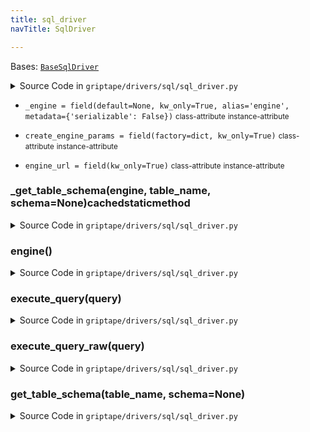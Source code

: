 ```yaml
---
title: sql_driver
navTitle: SqlDriver

---
```


<span id="griptape.drivers.sql.sql_driver.SqlDriver"></span>

Bases:
 [`BaseSqlDriver`](./#griptape.drivers.sql.BaseSqlDriver "BaseSqlDriver (griptape.drivers.sql.BaseSqlDriver)")

<details><summary>Source Code in <code>griptape&#47;drivers&#47;sql&#47;sql_driver.py</code></summary>

```python
@define
class SqlDriver(BaseSqlDriver):
    engine_url: str = field(kw_only=True)
    create_engine_params: dict = field(factory=dict, kw_only=True)
    _engine: Optional[Engine] = field(default=None, kw_only=True, alias="engine", metadata={"serializable": False})

    @lazy_property()
    def engine(self) -> Engine:
        return import_optional_dependency("sqlalchemy").create_engine(self.engine_url, **self.create_engine_params)

    def execute_query(self, query: str) -> Optional[list[BaseSqlDriver.RowResult]]:
        rows = self.execute_query_raw(query)

        if rows:
            return [BaseSqlDriver.RowResult(row) for row in rows]
        return None

    def execute_query_raw(self, query: str) -> Optional[list[dict[str, Optional[Any]]]]:
        sqlalchemy = import_optional_dependency("sqlalchemy")

        with self.engine.connect() as con:
            results = con.execute(sqlalchemy.text(query))

            if results is not None:
                if results.returns_rows:
                    return [dict(result._mapping) for result in results]
                con.commit()
                return None
            raise ValueError("No result found")

    def get_table_schema(self, table_name: str, schema: Optional[str] = None) -> Optional[str]:
        sqlalchemy_exc = import_optional_dependency("sqlalchemy.exc")

        try:
            return str(SqlDriver._get_table_schema(self.engine, table_name, schema))
        except sqlalchemy_exc.NoSuchTableError:
            return None

    @staticmethod
    @lru_cache
    def _get_table_schema(
        engine: Engine, table_name: str, schema: Optional[str] = None
    ) -> Optional[list[tuple[str, str]]]:
        sqlalchemy = import_optional_dependency("sqlalchemy")

        return [(col["name"], col["type"]) for col in sqlalchemy.inspect(engine).get_columns(table_name, schema=schema)]
```

</details>

-   `_engine = field(default=None, kw_only=True, alias='engine', metadata={'serializable': False})` <small>class-attribute</small> <small>instance-attribute</small>  <span id="griptape.drivers.sql.sql_driver.SqlDriver._engine"></span> 

-   `create_engine_params = field(factory=dict, kw_only=True)` <small>class-attribute</small> <small>instance-attribute</small>  <span id="griptape.drivers.sql.sql_driver.SqlDriver.create_engine_params"></span> 

-   `engine_url = field(kw_only=True)` <small>class-attribute</small> <small>instance-attribute</small>  <span id="griptape.drivers.sql.sql_driver.SqlDriver.engine_url"></span> 

<span id="griptape.drivers.sql.sql_driver.SqlDriver._get_table_schema"></span>

### \_get_table_schema(engine, table_name, schema=None)cachedstaticmethod

<details><summary>Source Code in <code>griptape&#47;drivers&#47;sql&#47;sql_driver.py</code></summary>

```python
@staticmethod
@lru_cache
def _get_table_schema(
    engine: Engine, table_name: str, schema: Optional[str] = None
) -> Optional[list[tuple[str, str]]]:
    sqlalchemy = import_optional_dependency("sqlalchemy")

    return [(col["name"], col["type"]) for col in sqlalchemy.inspect(engine).get_columns(table_name, schema=schema)]
```

</details>

<span id="griptape.drivers.sql.sql_driver.SqlDriver.engine"></span>

### engine()

<details><summary>Source Code in <code>griptape&#47;drivers&#47;sql&#47;sql_driver.py</code></summary>

```python
@lazy_property()
def engine(self) -> Engine:
    return import_optional_dependency("sqlalchemy").create_engine(self.engine_url, **self.create_engine_params)
```

</details>

<span id="griptape.drivers.sql.sql_driver.SqlDriver.execute_query"></span>

### execute_query(query)

<details><summary>Source Code in <code>griptape&#47;drivers&#47;sql&#47;sql_driver.py</code></summary>

```python
def execute_query(self, query: str) -> Optional[list[BaseSqlDriver.RowResult]]:
    rows = self.execute_query_raw(query)

    if rows:
        return [BaseSqlDriver.RowResult(row) for row in rows]
    return None
```

</details>

<span id="griptape.drivers.sql.sql_driver.SqlDriver.execute_query_raw"></span>

### execute_query_raw(query)

<details><summary>Source Code in <code>griptape&#47;drivers&#47;sql&#47;sql_driver.py</code></summary>

```python
def execute_query_raw(self, query: str) -> Optional[list[dict[str, Optional[Any]]]]:
    sqlalchemy = import_optional_dependency("sqlalchemy")

    with self.engine.connect() as con:
        results = con.execute(sqlalchemy.text(query))

        if results is not None:
            if results.returns_rows:
                return [dict(result._mapping) for result in results]
            con.commit()
            return None
        raise ValueError("No result found")
```

</details>

<span id="griptape.drivers.sql.sql_driver.SqlDriver.get_table_schema"></span>

### get_table_schema(table_name, schema=None)

<details><summary>Source Code in <code>griptape&#47;drivers&#47;sql&#47;sql_driver.py</code></summary>

```python
def get_table_schema(self, table_name: str, schema: Optional[str] = None) -> Optional[str]:
    sqlalchemy_exc = import_optional_dependency("sqlalchemy.exc")

    try:
        return str(SqlDriver._get_table_schema(self.engine, table_name, schema))
    except sqlalchemy_exc.NoSuchTableError:
        return None
```

</details>
